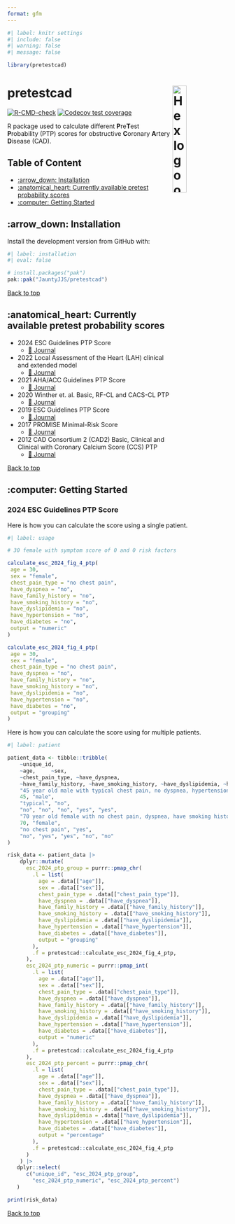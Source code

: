 ---
format: gfm
---

```{r}
#| label: knitr settings
#| include: false
#| warning: false
#| message: false

library(pretestcad)

```

<a name="top"></a>

# pretestcad <a href="jauntyjjs.github.io/pretestcad/"><img src="man/figures/logo.png" align="right" width="25%" height="25%" alt="Hex logo of R package pretestcad. Logo is a picture of a coronary artery with partial blockage." /></a>

<!-- badges: start -->
[![R-CMD-check](https://github.com/JauntyJJS/pretestcad/actions/workflows/R-CMD-check.yaml/badge.svg)](https://github.com/JauntyJJS/pretestcad/actions/workflows/R-CMD-check.yaml)
[![Codecov test coverage](https://codecov.io/gh/JauntyJJS/pretestcad/graph/badge.svg?token=lpJSgliKK3)](https://codecov.io/gh/JauntyJJS/pretestcad?branch=main)
<!-- badges: end -->

R package used to calculate different **P**re**T**est **P**robability (PTP) scores for obstructive **C**oronary **A**rtery **D**isease (CAD).

## Table of Content

- [:arrow_down: Installation]
- [:anatomical_heart: Currently available pretest probability scores]
- [:computer: Getting Started]

## :arrow_down: Installation

Install the development version from GitHub with:

```{r}
#| label: installation
#| eval: false

# install.packages("pak")
pak::pak("JauntyJJS/pretestcad")
```

<a href="#top">Back to top</a>

## :anatomical_heart: Currently available pretest probability scores

*  2024 ESC Guidelines PTP Score 
   *  [📘 Journal](https://doi.org/10.1093/eurheartj/ehae177){target="_blank"}
*  2022 Local Assessment of the Heart (LAH) clinical and extended model 
   *  [📘 Journal](https://doi.org/10.1161/JAHA.121.022697){target="_blank"}
*  2021 AHA/ACC Guidelines PTP Score
   *  [📘 Journal](https://doi.org/10.1161/CIR.0000000000001029){target="_blank"}
*  2020 Winther et. al. Basic, RF-CL and CACS-CL PTP 
   *  [📘 Journal](https://doi.org/10.1016/j.jacc.2020.09.585){target="_blank"}
*  2019 ESC Guidelines PTP Score 
   *  [📘 Journal](https://doi.org/10.1007/s00059-020-04935-x){target="_blank"}
*  2017 PROMISE Minimal-Risk Score 
   *  [📘 Journal](https://doi.org/10.1001/jamacardio.2016.5501){target="_blank"}
*  2012 CAD Consortium 2 (CAD2) Basic, Clinical and Clinical with Coronary Calcium Score (CCS) PTP 
   *  [📘 Journal](https://doi.org/10.1136/bmj.e3485 ){target="_blank"}
   
<a href="#top">Back to top</a>

## :computer: Getting Started

### 2024 ESC Guidelines PTP Score

Here is how you can calculate the score using a single patient.

```{r}
#| label: usage

# 30 female with symptom score of 0 and 0 risk factors

calculate_esc_2024_fig_4_ptp(
 age = 30,
 sex = "female",
 chest_pain_type = "no chest pain",
 have_dyspnea = "no",
 have_family_history = "no",
 have_smoking_history = "no",
 have_dyslipidemia = "no",
 have_hypertension = "no",
 have_diabetes = "no",
 output = "numeric"
)

calculate_esc_2024_fig_4_ptp(
 age = 30,
 sex = "female",
 chest_pain_type = "no chest pain",
 have_dyspnea = "no",
 have_family_history = "no",
 have_smoking_history = "no",
 have_dyslipidemia = "no",
 have_hypertension = "no",
 have_diabetes = "no",
 output = "grouping"
)

```

Here is how you can calculate the score using for multiple patients.

```{r}
#| label: patient

patient_data <- tibble::tribble(
    ~unique_id,
    ~age,     ~sex, 
    ~chest_pain_type, ~have_dyspnea, 
    ~have_family_history, ~have_smoking_history, ~have_dyslipidemia, ~have_hypertension, ~have_diabetes,
    "45 year old male with typical chest pain, no dyspnea, hypertension and diabetes",
    45, "male", 
    "typical", "no",  
    "no", "no", "no", "yes", "yes",
    "70 year old female with no chest pain, dyspnea, have smoking history (past or current smoker) and dyslipidemia",
    70, "female", 
    "no chest pain", "yes",  
    "no", "yes", "yes", "no", "no"
)

risk_data <- patient_data |>
    dplyr::mutate(
      esc_2024_ptp_group = purrr::pmap_chr(
        .l = list(
          age = .data[["age"]],
          sex = .data[["sex"]],
          chest_pain_type = .data[["chest_pain_type"]],
          have_dyspnea = .data[["have_dyspnea"]],
          have_family_history = .data[["have_family_history"]],
          have_smoking_history = .data[["have_smoking_history"]], 
          have_dyslipidemia = .data[["have_dyslipidemia"]], 
          have_hypertension = .data[["have_hypertension"]], 
          have_diabetes = .data[["have_diabetes"]],
          output = "grouping"
        ),
        .f = pretestcad::calculate_esc_2024_fig_4_ptp,
      ),
      esc_2024_ptp_numeric = purrr::pmap_int(
        .l = list(
          age = .data[["age"]],
          sex = .data[["sex"]],
          chest_pain_type = .data[["chest_pain_type"]],
          have_dyspnea = .data[["have_dyspnea"]],
          have_family_history = .data[["have_family_history"]],
          have_smoking_history = .data[["have_smoking_history"]],
          have_dyslipidemia = .data[["have_dyslipidemia"]],
          have_hypertension = .data[["have_hypertension"]],
          have_diabetes = .data[["have_diabetes"]],
          output = "numeric"
        ),
        .f = pretestcad::calculate_esc_2024_fig_4_ptp
      ),
      esc_2024_ptp_percent = purrr::pmap_chr(
        .l = list(
          age = .data[["age"]],
          sex = .data[["sex"]],
          chest_pain_type = .data[["chest_pain_type"]],
          have_dyspnea = .data[["have_dyspnea"]],
          have_family_history = .data[["have_family_history"]],
          have_smoking_history = .data[["have_smoking_history"]],
          have_dyslipidemia = .data[["have_dyslipidemia"]],
          have_hypertension = .data[["have_hypertension"]],
          have_diabetes = .data[["have_diabetes"]],
          output = "percentage"
        ),
        .f = pretestcad::calculate_esc_2024_fig_4_ptp
      )
    ) |> 
   dplyr::select(
      c("unique_id", "esc_2024_ptp_group", 
        "esc_2024_ptp_numeric", "esc_2024_ptp_percent")
   )

print(risk_data)

```

<a href="#top">Back to top</a>
